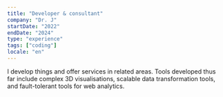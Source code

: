 ```yaml
---
title: "Developer & consultant"
company: "Dr. J"
startDate: "2022"
endDate: "2024"
type: "experience"
tags: ["coding"]
locale: "en"
---
```


I develop things and offer services in related areas. Tools developed thus far include complex 3D visualisations, scalable data transformation tools, and fault-tolerant tools for web analytics.